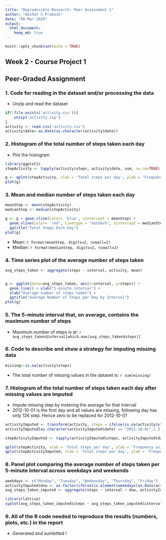 ```yaml
---
title: "Reproducible Research: Peer Assessment 1"
author: "Akshat S Prakash"
date: "08-Mar-2020"
output: 
  html_document:
    keep_md: true
---
```


```r
knitr::opts_chunk$set(echo = TRUE)
```

## Week 2 - Course Project 1
## Peer-Graded Assignment

### 1. Code for reading in the dataset and/or processing the data
* Unzip and read the dataset
```r
if(!file.exists('activity.csv')){
    unzip('activity.zip')
}
activity <- read.csv('activity.csv')
activity$date<-as.Date(as.character(activity$date))
```

### 2. Histogram of the total number of steps taken each day
* Plot the histogram
```r
library(ggplot2)
stepActivity <- tapply(activity$steps, activity$date, sum, na.rm=TRUE)

g <- qplot(stepActivity, xlab = 'Total steps per day', ylab = 'Frequency using binwidth 1000', main= 'Total Steps Each Day', binwidth=1000)
plot(g)
```

### 3. Mean and median number of steps taken each day
```r
meanStep <- mean(stepActivity)
medianStep <- median(stepActivity)

g <- g + geom_vline(color= 'blue', xintercept = meanStep) +
  geom_vline(color= 'red', linetype = "dotdash", xintercept = medianStep) +
  ggtitle("Total Steps Each Day")
plot(g)
```

* Mean: `r format(meanStep, digits=2, nsmall=2)`
* Median: `r format(medianStep, digits=2, nsmall=2)`

### 4. Time series plot of the average number of steps taken
```r
avg_steps_taken <- aggregate(steps ~ interval, activity, mean)


g <- ggplot(data=avg_steps_taken, aes(x=interval, y=steps)) +
  geom_line() + xlab("5-minute interval") +
  ylab("Average number of steps taken") +
  ggtitle("Average Number of Steps per Day by Interval")
plot(g)

```

### 5. The 5-minute interval that, on average, contains the maximum number of steps
* Maximum number of steps is at: `r avg_steps_taken$interval[which.max(avg_steps_taken$steps)]`

### 6. Code to describe and show a strategy for imputing missing data
```r
missing<-is.na(activity$steps)
```
* The total number of missing values in the dataset is: `r sum(missing)`


### 7. Histogram of the total number of steps taken each day after missing values are imputed
* Impute missing step by instering the average for that interval
* 2012-10-01 is the first day and all values are missing, following day has only 126 step. Hence zero to be replaced for 2012-10-01
```r
activityImputed <- transform(activity, steps = ifelse(is.na(activity$steps), avg_steps_taken$steps[match(activity$interval, avg_steps_taken$interval)], activity$steps))
activityImputed[as.character(activityImputed$date) == "2012-10-01",1 ] <- 0

stepActivityImputed <- tapply(activityImputed$steps, activityImputed$date, sum)

qplot(stepActivity, xlab = 'Total steps per day', ylab = 'Frequency using binwidth 1000', main= 'Total Steps Each Day (non-Imputed)', binwidth=1000)
qplot(stepActivityImputed, xlab = 'Total steps per day', ylab = 'Frequency using binwidth 1000', main= 'Total Steps Each Day (Imputed)', binwidth=1000)
```


### 8. Panel plot comparing the average number of steps taken per 5-minute interval across weekdays and weekends
```r
weekdays <- c("Monday", "Tuesday", "Wednesday", "Thursday", "Friday")
activityImputed$dow <- as.factor(ifelse(is.element(weekdays(as.Date(activityImputed$date)),weekdays), "Weekday", "Weekend"))
avg_steps_taken_imputed <- aggregate(steps ~ interval + dow, activityImputed, mean)

library(lattice)
xyplot(avg_steps_taken_imputed$steps ~ avg_steps_taken_imputed$interval|avg_steps_taken_imputed$dow, main="Average Steps per Day by Interval",xlab="Interval", ylab="Steps",layout=c(1,2), type="l")

```

### 9. All of the R code needed to reproduce the results (numbers, plots, etc.) in the report
* Generated and sumbitted !
